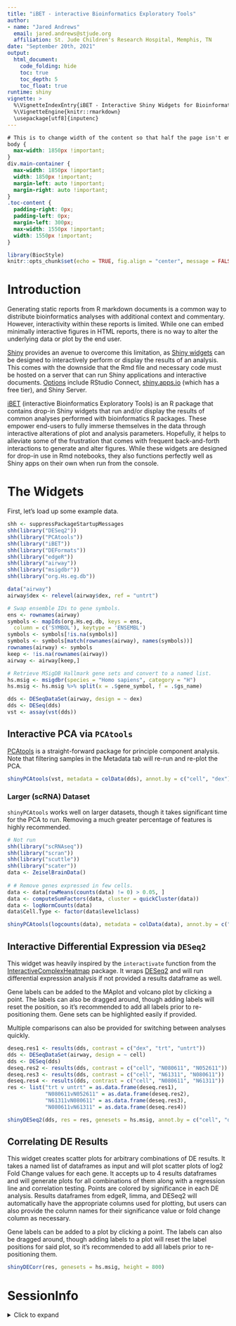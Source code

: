 ```yaml
---
title: "iBET - interactive Bioinformatics Exploratory Tools"
author: 
- name: "Jared Andrews"
  email: jared.andrews@stjude.org
  affiliation: St. Jude Children's Research Hospital, Memphis, TN
date: "September 20th, 2021"
output: 
  html_document:
    code_folding: hide
    toc: true
    toc_depth: 5
    toc_float: true	 
runtime: shiny
vignette: >
  %\VignetteIndexEntry{iBET - Interactive Shiny Widgets for Bioinformatics Packages}
  %\VignetteEngine{knitr::rmarkdown}
  \usepackage[utf8]{inputenc}
---
```


```css
# This is to change width of the content so that half the page isn't empty as it is by default.
body {
  max-width: 1850px !important;
}
div.main-container {
  max-width: 1850px !important;
  width: 1850px !important;
  margin-left: auto !important;
  margin-right: auto !important;
}
.toc-content {
  padding-right: 0px;
  padding-left: 0px;
  margin-left: 300px;
  max-width: 1550px !important;
  width: 1550px !important;
}
```

```r
library(BiocStyle)
knitr::opts_chunk$set(echo = TRUE, fig.align = "center", message = FALSE, warning = FALSE)
```

# Introduction

Generating static reports from R markdown documents is a common way to distribute bioinformatics analyses with additional context and commentary. However, interactivity within these reports is limited. While one can embed minimally interactive figures in HTML reports, there is no way to alter the underlying data or plot by the end user.

[Shiny](https://shiny.rstudio.com/) provides an avenue to overcome this limitation, as [Shiny widgets](https://bookdown.org/yihui/rmarkdown/shiny-widgets.html) can be designed to interactively perform or display the results of an analysis. This comes with the downside that the Rmd file and necessary code must be hosted on a server that can run Shiny applications and interactive documents. [Options](https://www.rstudio.com/products/shiny/shiny-server/) include RStudio Connect, [shiny.apps.io](shiny.apps.io) (which has a free tier), and Shiny Server.

[iBET](https://github.com/j-andrews7/iBET) (interactive Bioinformatics Exploratory Tools) is an R package that contains drop-in Shiny widgets that run and/or display the results of common analyses performed with bioinformatics R packages. These empower end-users to fully immerse themselves in the data through interactive alterations of plot and analysis parameters. Hopefully, it helps to alleviate some of the frustration that comes with frequent back-and-forth interactions to generate and alter figures. While these widgets are designed for drop-in use in Rmd notebooks, they also functions perfectly well as Shiny apps on their own when run from the console.

# The Widgets

First, let's load up some example data.

```r
shh <- suppressPackageStartupMessages
shh(library("DESeq2"))
shh(library("PCAtools"))
shh(library("iBET"))
shh(library("DEFormats"))
shh(library("edgeR"))
shh(library("airway"))
shh(library("msigdbr"))
shh(library("org.Hs.eg.db"))

data("airway")
airway$dex <- relevel(airway$dex, ref = "untrt")

# Swap ensemble IDs to gene symbols.
ens <- rownames(airway)
symbols <- mapIds(org.Hs.eg.db, keys = ens,
  column = c('SYMBOL'), keytype = 'ENSEMBL')
symbols <- symbols[!is.na(symbols)]
symbols <- symbols[match(rownames(airway), names(symbols))]
rownames(airway) <- symbols
keep <- !is.na(rownames(airway))
airway <- airway[keep,]

# Retrieve MSigDB Hallmark gene sets and convert to a named list.
hs.msig <- msigdbr(species = "Homo sapiens", category = "H")
hs.msig <- hs.msig %>% split(x = .$gene_symbol, f = .$gs_name)

dds <- DESeqDataSet(airway, design = ~ dex)
dds <- DESeq(dds)
vst <- assay(vst(dds))
```

## Interactive PCA via `PCAtools`

[PCAtools](https://bioconductor.org/packages/release/bioc/html/PCAtools.html) is a straight-forward package for principle component analysis. Note that filtering samples in the Metadata tab will re-run and re-plot the PCA.

```r
shinyPCAtools(vst, metadata = colData(dds), annot.by = c("cell", "dex"), color.by = "dex", shape.by = "cell", scale = TRUE, height = 850)
```


### Larger (scRNA) Dataset

`shinyPCAtools` works well on larger datasets, though it takes significant time for the PCA to run. Removing a much greater percentage of features is highly recommended.

```r
# Not run
shh(library("scRNAseq"))
shh(library("scran"))
shh(library("scuttle"))
shh(library("scater"))
data <- ZeiselBrainData()
 
# # Remove genes expressed in few cells.
data <- data[rowMeans(counts(data) != 0) > 0.05, ]
data <- computeSumFactors(data, cluster = quickCluster(data))
data <- logNormCounts(data)
data$Cell.Type <- factor(data$level1class)

shinyPCAtools(logcounts(data), metadata = colData(data), annot.by = c("Cell.Type", "tissue", "age"), color.by = "Cell.Type", removeVar = 0.9, scale = TRUE)
```

## Interactive Differential Expression via `DESeq2`

This widget was heavily inspired by the `interactivate` function from the [InteractiveComplexHeatmap](https://bioconductor.org/packages/release/bioc/html/InteractiveComplexHeatmap.html) package. It wraps [DESeq2](https://bioconductor.org/packages/release/bioc/html/DESeq2.html) and will run differential expression analysis if not provided a results dataframe as well. 

Gene labels can be added to the MAplot and volcano plot by clicking a point. The labels can also be dragged around, though adding labels will reset the position, so it's recommended to add all labels prior to re-positioning them. Gene sets can be highlighted easily if provided.

Multiple comparisons can also be provided for switching between analyses quickly.

```r
deseq.res1 <- results(dds, contrast = c("dex", "trt", "untrt"))
dds <- DESeqDataSet(airway, design = ~ cell)
dds <- DESeq(dds)
deseq.res2 <- results(dds, contrast = c("cell", "N080611", "N052611"))
deseq.res3 <- results(dds, contrast = c("cell", "N61311", "N080611"))
deseq.res4 <- results(dds, contrast = c("cell", "N080611", "N61311"))
res <- list("trt v untrt" = as.data.frame(deseq.res1), 
            "N080611vN052611" = as.data.frame(deseq.res2), 
            "N61311vN080611" = as.data.frame(deseq.res3), 
            "N080611vN61311" = as.data.frame(deseq.res4))

shinyDESeq2(dds, res = res, genesets = hs.msig, annot.by = c("cell", "dex"))
```

## Correlating DE Results

This widget creates scatter plots for arbitrary combinations of DE results. It takes a named list of dataframes as input and will plot scatter plots of log2 Fold Change values for each gene. It accepts up to 4 results dataframes and will generate plots for all combinations of them along with a regression line and correlation testing. Points are colored by significance in each DE analysis. Results dataframes from edgeR, limma, and DESeq2 will automatically have the appropriate columns used for plotting, but users can also provide the column names for their significance value or fold change column as necessary.

Gene labels can be added to a plot by clicking a point. The labels can also be dragged around, though adding labels to a plot will reset the label positions for said plot, so it's recommended to add all labels prior to re-positioning them.

```r
shinyDECorr(res, genesets = hs.msig, height = 800)
```

# SessionInfo

<details>

<summary>Click to expand</summary>

```r
sessionInfo()
```

</details>
